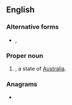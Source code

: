 {{also|nsw|N.S.W.|N. S. W.}}
==English==

===Alternative forms===
* {{l|en|N.S.W.}}, {{l|en|N. S. W.}}

===Proper noun===
{{en-proper-noun}}

# {{lb|en|Australia}} {{initialism of|New South Wales|dot=|lang=en}}, a state of [[Australia]].

===Anagrams===
* {{l|en|NWS}}